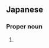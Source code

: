==Japanese==
{{ja-kanjitab|あさ|ぬま|yomi=k}}

===Proper noun===
{{ja-pos|あさぬま|proper}}

# {{surname|lang=ja|sort=あさぬま}}